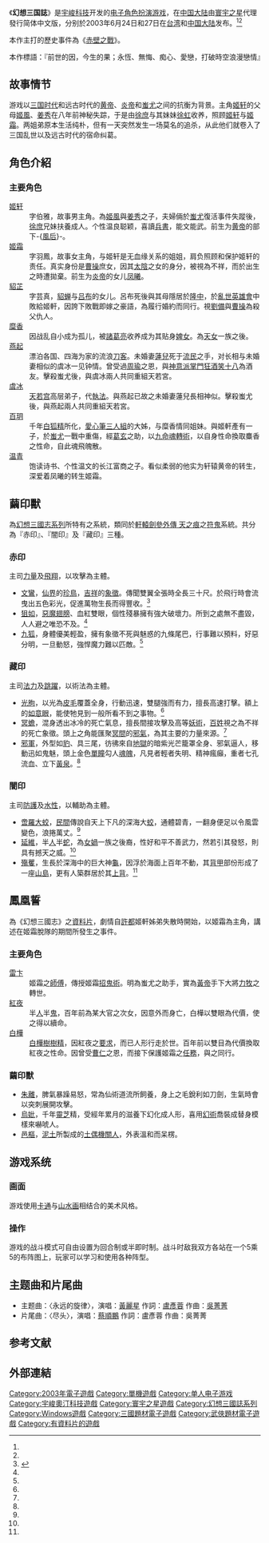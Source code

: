 {{About|2003年發行的電子遊戲|整個系列的介紹|幻想三國誌系列}}

{{noteTA
| G1=Games
| 1=zh-hans:三国志; zh-hant:三國誌;
}}
{{Infobox animanga/Headerofja
|標題 = 幻想三国誌
|圖像 = 幻想三國誌 DVD紀念版 產品封面.png
|尺寸 = 
|說明 = 
|日文名稱 = 
|英文名稱 = 
|假名 = 
|羅馬字 = 
|類型 = 
}}
{{Infobox animanga/Game
|標題 =
|類型 = [[電子角色扮演遊戲|角色扮演游戏]] (RPG)
|使用平台 = [[Windows|Windows]]
|遊戲引擎 = 
|開發團隊 = [[宇峻奧汀|宇峻奧汀]]
|代理商 ={{vgrelease|TW|[[宇峻奧汀|宇峻奧汀]]|CN|[[寰宇之星|寰宇之星]]}}
|製作人 =
|監製 =
|編劇 =
|程式 =
|音樂 =
|美術 =
|遊戲人數 = [[单人电子游戏|单人]]
|發售日 = {{vgrelease|TW|2003年6月24日<ref name="Baha">{{cite web |url=http://acg.gamer.com.tw/acgDetail.php?s=3959 |title=幻想三國誌 |publisher=巴哈姆特資料庫 |date=2009-08-01 |accessdate=2009-08-01 |archive-date=2009-07-25 |archive-url=https://web.archive.org/web/20090725223328/http://acg.gamer.com.tw/acgDetail.php?s=3959 |dead-url=no }}</ref>|CN|2003年6月27日<ref name="Huanyu">{{cite web|url=http://www.unistar.cn/company/history.html|title=公司簡介|publisher=寰宇之星|date=2009-08-01|accessdate=2009-08-01|deadurl=yes|archiveurl=https://web.archive.org/web/20140118083332/http://www.unistar.cn/company/history.html|archivedate=2014年1月18日|df=}}</ref>}}
|對象年齡 =
|結局數 =
}}
{{Infobox animanga/TVAnime
|標題 = 幻想三國志 -天元靈心記-
|圖像 = 
|尺寸 = 
|原作 = 幻想三國誌
|導演 = 町谷俊輔
|系列構成 = [[鈴木雅詞|鈴木雅詞]]
|編劇 = 
|人物設定 = CSPG、油井徹太郎
|音樂 = [[田頭勉|田頭勉]]
|音樂製作 = 
|動畫製作 = [[GEEK_TOYS|GEEK TOYS]]
|製作 = [[製作委員會方式|「幻想三國誌」製作委員會]]
|代理發行 = 
|播放電視台 = [[BS12|BS12]]
|播放開始 = 2022年1月11日
|播放結束 = 3月29日
|網絡 = 
|話數 = 全12話
}}
{{Infobox animanga/Footerofja}}

《'''幻想三国誌'''》是[[宇峻科技|宇峻科技]]开发的[[电子角色扮演游戏|电子角色扮演游戏]]，在[[中国大陆|中国大陆]]由[[寰宇之星|寰宇之星]]代理發行简体中文版，分别於2003年6月24日和27日在[[台湾|台湾]]和[[中国大陆|中国大陆]]发布。<ref name="Baha" /><ref name="Huanyu" />

本作主打的歷史事件為《[[赤壁之戰|赤壁之戰]]》。

本作標語：『前世的因，今生的果；永恆、無悔、痴心、愛戀，打破時空浪漫戀情』

== 故事情节 ==

游戏以[[三国时代|三国时代]]和远古时代的[[黄帝|黄帝]]、[[炎帝|炎帝]]和[[蚩尤|蚩尤]]之间的抗衡为背景。主角[[姬轩|姬轩]]的父母[[姬風|姬風]]、[[姜秀|姜秀]]在八年前神秘失踪，于是由[[徐庶|徐庶]]与其妹妹[[徐虹|徐虹]]收养，照顾[[姬轩|姬轩]]与[[姬霜|姬霜]]。两姐弟原本生活纯朴，但有一天突然发生一场莫名的追杀，从此他们就卷入了三国乱世以及远古时代的宿命纠葛。

== 角色介紹 ==

=== 主要角色 ===

; [[姬轩|姬轩]]
: 字伯雅，故事男主角。為[[姬風|姬風]]與[[姜秀|姜秀]]之子，夫婦倆於[[蚩尤|蚩尤]]復活事件失蹤後，[[徐庶|徐庶]]兄妹扶養成人。个性温良聪颖，喜讀[[兵書|兵書]]，能文能武。前生为[[黄帝|黄帝]]的部下-{[[風后|風后]]}-。
; [[姬霜|姬霜]]
: 字羽鳳，故事女主角，与姬轩是无血缘关系的姐姐，肩负照顾和保护姬轩的责任。真实身份是[[曹操|曹操]]庶女，因其[[太陰|太陰]]之女的身分，被視為不祥，而於出生之時遭拋棄。前生为[[炎帝|炎帝]]的女儿[[凤曦|凤曦]]。
; [[貂芷|貂芷]]
: 字芸真，[[貂蝉|貂蝉]]与[[吕布|吕布]]的女儿。呂布死後與其母隱居於[[隆中|隆中]]，於[[亂世英雄會|亂世英雄會]]中敗給姬軒，因誇下敗戰即嫁之豪語，為履行婚約而同行。視[[劉備|劉備]]與[[曹操|曹操]]為殺父仇人。
; [[糜香|糜香]]
: 因战乱自小成为孤儿，被[[諸葛亮|諸葛亮]]收养成为其贴身[[婢女|婢女]]。為[[天女|天女]]一族之後。
; [[燕起|燕起]]
: 漂泊各国、四海为家的流浪[[刀客|刀客]]。未婚妻[[蓮兒|蓮兒]]死于[[流民|流民]]之手，对长相与未婚妻相似的虞冰一见钟情。曾受過[[周瑜|周瑜]]之恩，與[[神意派|神意派]][[掌門|掌門]][[狂酒笑十八|狂酒笑十八]]為酒友。擊殺蚩尤後，與虞冰兩人共同重組天若宮。
; [[虞冰|虞冰]]
: [[天若宫|天若宫]]高层弟子，代[[執法|執法]]。與燕起已故之未婚妻蓮兒長相神似。擊殺蚩尤後，與燕起兩人共同重組天若宮。
; [[百玥|百玥]]
: 千年[[白狐精|白狐精]]所化，[[愛心筆三人組|愛心筆三人組]]的大姊，与糜香情同姐妹。與姬軒產有一子，於[[蚩尤|蚩尤]]一戰中重傷，經[[葛玄|葛玄]]之助，以[[九命魂轉術|九命魂轉術]]，以自身性命換取麋香之性命，自此魂飛魄散。
; [[温青|温青]]
: 饱读诗书、个性温文的长江富商之子。看似柔弱的他实为轩辕黄帝的转生，深爱着凤曦的转生姬霜。

== 繭印獸 ==

為[[幻想三國志系列|幻想三國志系列]]所特有之系統，類同於[[軒轅劍參外傳_天之痕|軒轅劍參外傳 天之痕]]之[[符鬼|符鬼]]系統。共分為『赤印』、『闇印』及『藏印』三種。

=== 赤印 ===

主司[[力量|力量]]及[[飛翔|飛翔]]，以攻擊為主體。

* [[文鸞|文鸞]]，[[仙界|仙界]]的[[珍鳥|珍鳥]]，[[吉祥|吉祥]]的[[象徵|象徵]]。傳聞雙翼全張時全長三十尺。於飛行時會流曳出五色彩光，促進萬物生長而得豐收。<ref name="UJ">{{cite web| language =zh-tw| publisher =宇峻奧汀| title =繭印獸| url =http://www.unistar.cn/company/history.html| author =| date =| accessdate =| deadurl =yes| archiveurl =https://web.archive.org/web/20140118083332/http://www.unistar.cn/company/history.html| archivedate =2014年1月18日| df =}}</ref>
* [[狙如|狙如]]，[[惡魔|惡魔]][[翅膀|翅膀]]、血紅雙眼，個性殘暴擁有強大破壞力。所到之處無不盡毀，人人避之唯恐不及。<ref name="UJ"/>
* [[九尾狐|九狐]]，身體優美輕盈，擁有象徵不死與魅惑的九條尾巴，行事難以預料，好惡分明，一旦動怒，強悍魔力難以匹敵。<ref name="UJ"/>

=== 藏印 ===

主司[[法力|法力]]及[[跳躍|跳躍]]，以術法為主體。

* [[光朐|光朐]]，以光為[[皮毛|皮毛]]覆蓋全身，行動迅速，雙腿強而有力，擅長高速打擊。額上的[[如意眼|如意眼]]，能使牠見到一般所看不到之事物。<ref name="UJ"/>
* [[冥蟾|冥蟾]]，混身透出冰冷的死亡氣息，擅長間接攻擊及高等[[妖術|妖術]]，[[百姓|百姓]]視之為不祥的死亡象徵。頭上之角能匯聚[[冥間|冥間]]的[[邪氣|邪氣]]，為其主要的力量來源。<ref name="UJ"/>
* [[邪軍|邪軍]]，外型如[[豹|豹]]、具三尾，彷彿來自[[地獄|地獄]]的暗紫光芒籠罩全身、邪氣逼人，移動迅如鬼魅，頭上金色[[單瞳|單瞳]]勾人[[魂魄|魂魄]]，凡見者輕者失明、精神瘋癲，重者七孔流血、立下[[黃泉|黃泉]]。<ref name="UJ"/>

=== 闇印 ===

主司[[防護|防護]]及[[水性|水性]]，以輔助為主體。

* [[啻羅大蛟|啻羅大蛟]]，[[民間|民間]]傳說自天上下凡的深海大[[蛟|蛟]]，通體碧青，一翻身便足以令風雲變色，浪捲萬丈。<ref name="UJ"/>
* [[延維|延維]]，半[[人|人]]半[[蛇|蛇]]，為[[女媧|女媧]]一族之後裔，性好和平不善武力，然若引其發怒，則具有撼天之威。<ref name="UJ"/>
* [[殤矍|殤矍]]，生長於深海中的巨大神[[龜|龜]]，因浮於海面上百年不動，其[[背甲|背甲]]部份形成了一座[[山島|山島]]，更有人築群居於其[[上背|上背]]。<ref name="UJ"/>

== 鳳凰誓 ==
{{main|鳳凰誓}}
為《幻想三國志》之[[資料片|資料片]]，劇情自[[許都|許都]]姬軒姊弟失散時開始，以姬霜為主角，講述在姬霜脫隊的期間所發生之事件。

=== 主要角色 ===

; [[雷卞|雷卞]]
: 姬霜之[[師傅|師傅]]，傳授姬霜[[招鬼術|招鬼術]]。明為蚩尤之助手，實為[[黃帝|黃帝]]手下大將[[力牧|力牧]]之轉世。
; [[紅夜|紅夜]]
: 半[[人|人]]半[[鬼|鬼]]，百年前為某大官之次女，因意外而身亡，白樺以雙眼為代價，使之得以續命。
; [[白樺|白樺]]
: [[白樺樹|白樺樹]][[樹精|樹精]]，因紅夜之[[要求|要求]]，而已人形行走於世。百年前以雙目為代價換取紅夜之性命。因曾受[[曹仁|曹仁]]之恩，而接下保護姬霜之[[任務|任務]]，與之同行。

=== 繭印獸 ===

* [[朱離|朱離]]，脾氣暴躁易怒，常為仙術道流所飼養，身上之毛銳利如刀劍，生氣時會以突刺展開攻擊。
* [[烏妣|烏妣]]，千年[[靈芝|靈芝]]精，受經年累月的滋養下幻化成人形，喜用[[幻術|幻術]]喬裝成替身模樣來嚇唬人。
* [[邑樞|邑樞]]，[[泥土|泥土]]所製成的[[土偶|土偶]][[機關人|機關人]]，外表溫和而呆楞。

== 游戏系统 ==

=== 画面 ===

游戏使用[[卡通|卡通]]与[[山水画|山水画]]相结合的美术风格。

=== 操作 ===

游戏的战斗模式可自由设置为回合制或半即时制。战斗时敌我双方各站在一个5乘5的布阵图上，玩家可以学习和使用各种阵型。

== 主题曲和片尾曲 ==

* 主题曲：〈永远的旋律〉，演唱：[[黃麗星|黃麗星]] 作詞：[[盧彥蓉|盧彥蓉]] 作曲：[[吳菁菁|吳菁菁]]
* 片尾曲：〈尽头〉，演唱：[[蔡順鵬|蔡順鵬]] 作詞：盧彥蓉 作曲：吳菁菁

== 参考文献 ==
{{reflist|30em}}

==外部連結==
{{Official website|https://web.uj.com.tw/uj/game/FS/}}

{{三国演义}}
{{幻想三国志系列}}

{{DEFAULTSORT:Fantasia Sango}}
[[Category:2003年電子遊戲|Category:2003年電子遊戲]]
[[Category:單機遊戲|Category:單機遊戲]]
[[Category:单人电子游戏|Category:单人电子游戏]]
[[Category:宇峻奧汀科技遊戲|Category:宇峻奧汀科技遊戲]]
[[Category:寰宇之星遊戲|Category:寰宇之星遊戲]]
[[Category:幻想三國誌系列|Category:幻想三國誌系列]]
[[Category:Windows遊戲|Category:Windows遊戲]]
[[Category:三國題材電子遊戲|Category:三國題材電子遊戲]]
[[Category:武俠題材電子遊戲|Category:武俠題材電子遊戲]]
[[Category:有資料片的遊戲|Category:有資料片的遊戲]]
